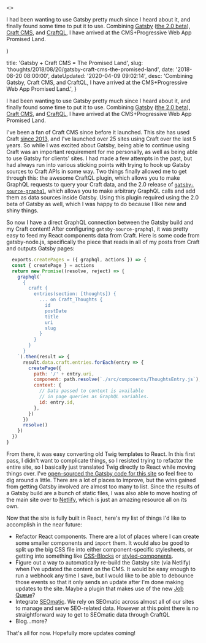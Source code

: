 

  <>
  <p>I had been wanting to use Gatsby pretty much since I heard about it, and finally found some time to put it to use. Combining <a href="https://gatsbyjs.org/">Gatsby</a> (<a href="https://next.gatsbyjs.org/">the 2.0 beta</a>), <a href="https://craftcms.com/">Craft CMS</a>, and <a href="https://github.com/markhuot/craftql">CraftQL</a>, I have arrived at the CMS+Progressive Web App Promised Land.</p>
  </>
)


  title: 'Gatsby + Craft CMS = The Promised Land',
  slug: 'thoughts/2018/08/20/gatsby-craft-cms-the-promised-land',
  date: '2018-08-20 08:00:00',
  dateUpdated: '2020-04-09 09:02:14',
  desc: 'Combining Gatsby, Craft CMS, and CraftQL, I have arrived at the CMS+Progressive Web App Promised Land.',
}

<p>I had been wanting to use Gatsby pretty much since I heard about it, and finally found some time to put it to use. Combining <a href="https://gatsbyjs.org/">Gatsby</a> (<a href="https://next.gatsbyjs.org/">the 2.0 beta</a>), <a href="https://craftcms.com/">Craft CMS</a>, and <a href="https://github.com/markhuot/craftql">CraftQL</a>, I have arrived at the CMS+Progressive Web App Promised Land.</p>
<p>I've been a fan of Craft CMS since before it launched. This site has used Craft <a href="http://cms.dtott.test/thoughts/2013/07/15/new-site-design">since 2013</a>, and I've launched over 25 sites using Craft over the last 5 years. So while I was excited about Gatsby, being able to continue using Craft was an important requirement for me personally, as well as being able to use Gatsby for clients' sites. I had made a few attempts in the past, but had always run into various sticking points with trying to hook up Gatsby sources to Craft APIs in some way. Two things finally allowed me to get through this: the awesome CraftQL plugin, which allows you to make GraphQL requests to query your Craft data, and the 2.0 release of <a href="https://www.npmjs.com/package/gatsby-source-graphql"><code>gatsby-source-graphql</code></a>, which allows you to make arbitrary GraphQL calls and add them as data sources inside Gatsby. Using this plugin required using the 2.0 beta of Gatsby as well, which I was happy to do because I like new and shiny things.</p>
<p>So now I have a direct GraphQL connection between the Gatsby build and my Craft content! After configuring <code>gatsby-source-graphql</code>, it was pretty easy to feed my React components data from Craft. Here is some code from gatsby-node.js, specifically the piece that reads in all of my posts from Craft and outputs Gatsby pages:</p>


```javascript
  exports.createPages = ({ graphql, actions }) => {
  const { createPage } = actions
  return new Promise((resolve, reject) => {
    graphql(`
      {
        craft {
          entries(section: [thoughts]) {
            ... on Craft_Thoughts {
              id
              postDate
              title
              uri
              slug
            }
          }
        }
      }
    `).then(result => {
      result.data.craft.entries.forEach(entry => {
        createPage({
          path: '/' + entry.uri,
          component: path.resolve(`./src/components/ThoughtsEntry.js`),
          context: {
            // Data passed to context is available
            // in page queries as GraphQL variables.
            id: entry.id,
          },
        })
      })
      resolve()
    })
  })
}
```

<p>From there, it was easy converting old Twig templates to React. In this first pass, I didn't want to complicate things, so I resisted trying to refactor the entire site, so I basically just translated Twig directly to React while moving things over. I've <a href="https://github.com/danieltott/dtott-gatsby">open-sourced the Gatsby code for this site</a> so feel free to dig around a little. There are a lot of places to improve, but the wins gained from getting Gatsby involved are almost too many to list. Since the results of a Gatsby build are a bunch of static files, I was also able to move hosting of the main site over to <a href="https://www.netlify.com/">Netlify</a>, which is just an amazing resource all on its own.</p>
<p>Now that the site is fully built in React, here's my list of things I'd like to accomplish in the near future:</p>
<ul><li>Refactor React components. There are a lot of places where I can create some smaller components and <code>import</code> them. It would also be good to split up the big CSS file into either component-specific stylesheets, or getting into something like <a href="https://css-blocks.com/">CSS-Blocks</a> or <a href="https://github.com/styled-components/styled-components">styled-components</a>.</li><li>Figure out a way to automatically re-build the Gatsby site (via Netlify) when I've updated the content on the CMS. It would be easy enough to run a webhook any time I save, but I would like to be able to debounce those events so that it only sends an update after I'm done making updates to the site. Maybe a plugin that makes use of the new <a href="https://docs.craftcms.com/v3/config/#queue-component">Job Queue</a>?</li><li>Integrate <a href="https://github.com/nystudio107/craft-seomatic/">SEOmatic</a>. We rely on SEOmatic across almost all of our sites to manage and serve SEO-related data. However at this point there is no straightforward way to get to SEOmatic data through CraftQL</li><li>Blog...more?</li></ul><p>That's all for now. Hopefully more updates coming!</p>
<p> </p>



